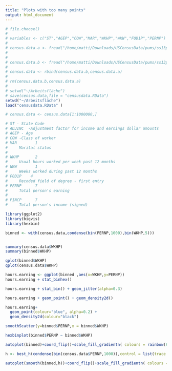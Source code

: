 ```yaml
---
title: "Plots with too many points"
output: html_document
---
```


```r
# file.choose()
# 
# variables <- c("ST","AGEP","COW","MAR","WKHP","WKW","FOD1P","PERNP")
# 
# census.data.a <- fread("/home/matti/Downloads/USCensusData/pums/ss13pusa.csv",select = variables)
# 
# 
# census.data.b <- fread("/home/matti/Downloads/USCensusData/pums/ss13pusb.csv",select=variables)
# 
# census.data <- rbind(census.data.b,census.data.a)
# 
# rm(census.data.b,census.data.a)
# 
# setwd("~/Arbeitsfläche")
# save(census.data,file = "censusdata.RData")
setwd("~/Arbeitsfläche")
load("censusdata.RData" )

# census.data <- census.data[1:1000000,]

# ST - State Code
# ADJINC  -Adjustment factor for income and earnings dollar amounts
# AGEP - Age
# COW -Class of worker
# MAR        1      
#     Marital status
# 
# WKHP       2      
#     Usual hours worked per week past 12 months
# WKW        1      
#     Weeks worked during past 12 months
# FOD1P	   4
#     Recoded field of degree - first entry
# PERNP      7      
#     Total person's earning
# 
# PINCP      7      
#     Total person's income (signed)
```

```r
library(ggplot2)
library(bigvis)
library(hexbin)
```

```r

binned <- with(census.data,condense(bin(PERNP,1000),bin(WKHP,5)))


summary(census.data$WKHP)
summary(binned$WKHP)

qplot(binned$WKHP)
qplot(census.data$WKHP)
```

```r

hours.earning <- ggplot(binned ,aes(x=WKHP,y=PERNP))
hours.earning + stat_binhex()

```

```r
hours.earning + stat_bin() + geom_jitter(alpha=0.3)
```

```r
hours.earning + geom_point() + geom_density2d()
```

```r
hours.earning+
  geom_point(colour="blue", alpha=0.2) + 
  geom_density2d(colour="black")
```


```r
smoothScatter(y=binned$PERNP,x = binned$WKHP)
```

```r
hexbinplot(binned$PERNP ~ binned$WKHP)
```

```r

autoplot(binned)+coord_flip()+scale_fill_gradientn( colours = rainbow(6))  

h <- best_h(condense(bin(census.data$PERNP,1000)),control = list(trace = 3, REPORT = 1))

autoplot(smooth(binned,h))+coord_flip()+scale_fill_gradientn( colours = rainbow(6)) 
```

